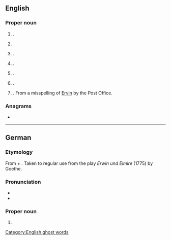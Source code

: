 ==English==
{{wp}}

===Proper noun===
{{en-proper noun}}

# {{given name|en|male|from=Germanic languages|usage=rare|var=Irwin}}.
# {{surname|en}}
# {{place|en|unincorporated community|co/Posey County|s/Indiana|c/USA}}.
# {{place|en|town|co/Steuben County|s/New York|c/USA}}.
# {{place|en|town|co/Harnett County|s/North Carolina|c/USA}}.
# {{place|en|small town|co/Kingsbury County|s/South Dakota|c/USA}}.
# {{place|en|town/county seat|co/Unicoi County|s/Tennessee|c/USA}}. From a misspelling of [[Ervin]] by the Post Office.

===Anagrams===
* {{anagrams|en|a=einrw|Winer|rewin|wrine}}

[[Category:English ghost words]]

----

==German==

===Etymology===
From {{der|de|goh|heri||army}} + {{m|goh|wini||friend}}. Taken to regular use from the play ''Erwin und Elmire'' (1775) by Goethe.

===Pronunciation===
* {{IPA|de|/ˈɛʀvɪn/|[ˈɛɐ̯vɪn]}}
* {{audio|de|De-Erwin.ogg|Audio}}

===Proper noun===
{{head|de|proper noun}}

# {{given name|de|male|popular=during the first half of the 20th century}}